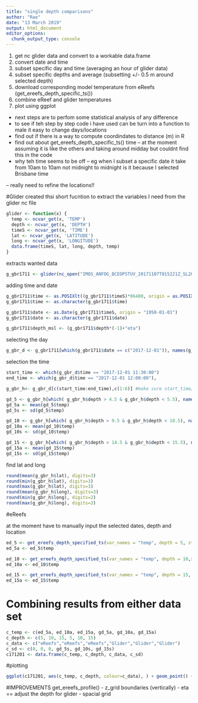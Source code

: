 ```yaml
---
title: "single depth comparisons"
author: "Rae"
date: "13 March 2019"
output: html_document
editor_options: 
  chunk_output_type: console
---
```



1. get nc glider data and convert to a workable data.frame
2. convert date and time
3. subset specific day and time (averaging an hour of glider data)
4. subset specific depths and average (subsetting +/- 0.5 m around selected depth)
5. download corresponding model temperature from eReefs (get_ereefs_depth_specific_ts())
6. combine eReef and glider temperatures 
7. plot using ggplot 
- next steps are to perfom some statistical analysis of any difference
- to see if teh step by step code i have used can be turn into a function to male it easy to change days/locations
- find out if there is a way to compute coordindates to distance (m) in R
- find out about get_ereefs_depth_specific_ts() time 
  -- at the moment assuming it is like the others and taking around midday but couldnt find this in the code
- why teh time seems to be off
 -- eg when I subset a specific date it take from 10am to 10am not midnight to midnight is it because I selected Brisbane time
 
 -- really need to refine the locations!!
 



#Glider
created thsi short fucntion to extract the variables I need from the glider nc file
```r
glider <- function(x) { 
  temp <- ncvar_get(x, 'TEMP')
  depth <- ncvar_get(x, 'DEPTH')
  timeS <- ncvar_get(x, 'TIME')
  lat <- ncvar_get(x, 'LATITUDE')
  long <- ncvar_get(x, 'LONGITUDE')
  data.frame(timeS, lat, long, depth, temp)
}
```

extracts wanted data
```r
g_gbr1711 <- glider(nc_open("IMOS_ANFOG_BCEOPSTUV_20171107T015221Z_SL209_FV01_timeseries_END-20171208T042436Z.nc"))
```

adding time and date
```r
g_gbr1711$time <- as.POSIXlt((g_gbr1711$timeS)*86400, origin = as.POSIXlt("1950-01-01", "UTC"))
g_gbr1711$time <- as.character(g_gbr1711$time)

g_gbr1711$date <- as.Date(g_gbr1711$timeS, origin = "1950-01-01")
g_gbr1711$date <- as.character(g_gbr1711$date)

g_gbr1711$depth_msl <- (g_gbr1711$depth*(-1)+"eta")
```

selecting the day
```r
g_gbr_d <- g_gbr1711[which(g_gbr1711$date == c("2017-12-01")), names(g_gbr1711) %in% c("timeS", "lat", "long", "depth", "temp", "time")]
```

selection the time
```r
start_time <- which(g_gbr_d$time == "2017-12-01 11:30:00") 
end_time <- which(g_gbr_d$time == "2017-12-01 12:00:00"), 

g_gbr_h<- g_gbr_d[c(start_time:end_time),c(1:6)] #make sure start_time/end_time are correct

```

```r
gd_5 <- g_gbr_h[which( g_gbr_h$depth > 4.5 & g_gbr_h$depth < 5.5), names(g_gbr_h) %in% c("lat", "long", "depth", "temp")]
gd_5a <- mean(gd_5$temp)
gd_5s <- sd(gd_5$temp)

gd_10 <- g_gbr_h[which( g_gbr_h$depth > 9.5 & g_gbr_h$depth < 10.5), names(g_gbr_h) %in% c("lat", "long", "depth", "temp")]
gd_10a <- mean(gd_10$temp)
gd_10s <- sd(gd_10$temp)

gd_15 <- g_gbr_h[which( g_gbr_h$depth > 14.5 & g_gbr_h$depth < 15.5), names(g_gbr_h) %in% c("lat", "long", "depth", "temp")]
gd_15a <- mean(gd_15$temp)
gd_15s <- sd(gd_15$temp)
```

find lat and long
```r
round(mean(g_gbr_h$lat), digits=3)
round(min(g_gbr_h$lat), digits=3)
round(max(g_gbr_h$lat), digits=3)
round(mean(g_gbr_h$long), digits=3)
round(min(g_gbr_h$long), digits=2)
round(max(g_gbr_h$long), digits=3)
```


#eReefs

at the moment have to manually input the selected dates, depth and location
```r

ed_5 <- get_ereefs_depth_specified_ts(var_names = "temp", depth = 5, start_date = c(2017, 12, 01), end_date = c(2017, 12, 01), location_latlon = c(-18.585, 147.090), input_file = 6)
ed_5a <- ed_5$temp

ed_10 <- get_ereefs_depth_specified_ts(var_names = "temp", depth = 10,start_date = c(2017, 12, 01), end_date = c(2017, 12, 01), location_latlon = c(-18.585, 147.090), input_file = 6)
ed_10a <- ed_10$temp

ed_15 <- get_ereefs_depth_specified_ts(var_names = "temp", depth = 15, start_date = c(2017, 12, 01), end_date = c(2017, 12, 01), location_latlon = c(-18.585, 147.090), input_file = 6)
ed_15a <- ed_15$temp

```


# Combining results from either data set

```r
c_temp <- c(ed_5a, ed_10a, ed_15a, gd_5a, gd_10a, gd_15a)
c_depth <- c(5, 10, 15, 5, 10, 15)
c_data <- c("eReefs","eReefs","eReefs","Glider","Glider","Glider")
c_sd <- c(0, 0, 0, gd_5s, gd_10s, gd_15s)
c171201 <- data.frame(c_temp, c_depth, c_data, c_sd)
```

#plotting
```r
ggplot(c171201, aes(c_temp, c_depth, colour=c_data), ) + geom_point() + geom_path() + scale_y_continuous(trans = "reverse") + theme_bw() + labs(title="Glider/eReefs Comparison 01-12-2017 GBR (-18.585, 147.090)",x="Temperature", y = "Depth below surface (m)") + geom_errorbarh(aes(xmin=c_temp-c_sd, xmax=c_temp+c_sd), height = 0.15)
```



#IMPROVEMENTS
get_ereefs_profile()
- z_grid boundaries (vertically)
- eta == adjust the depth for glider 
- spacial grid
